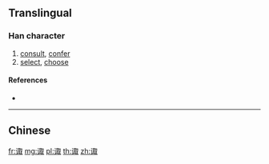 {{character info/new}}
{{also|諏}}
==Translingual==

===Han character===
{{Han char|rn=149|rad=讠|as=08|sn=10|four=|canj=IVSJE}}

# [[consult]], [[confer]]
# [[select]], [[choose]]

====References====
* {{Han ref|kx=1188.181|hdz=63983.070|uh=8BF9|ud=35833}}

----

==Chinese==
{{zh-see|諏}}

[[fr:诹]]
[[mg:诹]]
[[pl:诹]]
[[th:诹]]
[[zh:诹]]